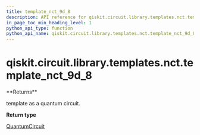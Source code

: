 ```yaml
---
title: template_nct_9d_8
description: API reference for qiskit.circuit.library.templates.nct.template_nct_9d_8
in_page_toc_min_heading_level: 1
python_api_type: function
python_api_name: qiskit.circuit.library.templates.nct.template_nct_9d_8
---
```


<span id="qiskit-circuit-library-templates-nct-template-nct-9d-8" />

# qiskit.circuit.library.templates.nct.template\_nct\_9d\_8

<Function id="qiskit.circuit.library.templates.nct.template_nct_9d_8" github="https://github.com/qiskit/qiskit/tree/stable/0.16/qiskit/circuit/library/templates/nct/template_nct_9d_8.py" signature="template_nct_9d_8()">
  **Returns**

  template as a quantum circuit.

  **Return type**

  [QuantumCircuit](qiskit.circuit.QuantumCircuit "qiskit.circuit.QuantumCircuit")
</Function>


